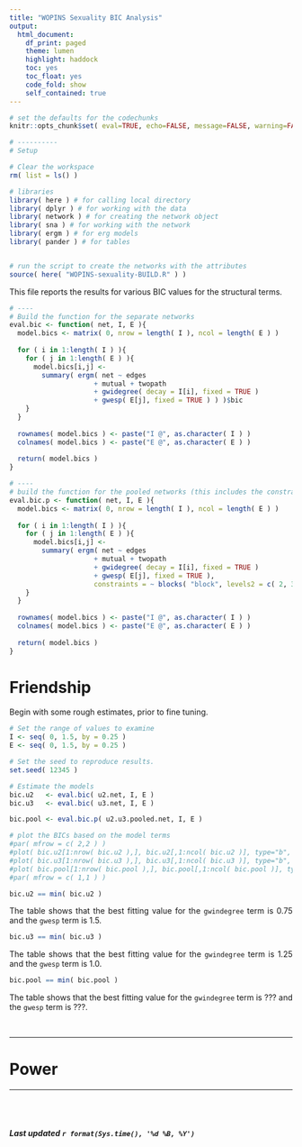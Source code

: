 ```yaml
---
title: "WOPINS Sexuality BIC Analysis"
output: 
  html_document:
    df_print: paged
    theme: lumen
    highlight: haddock
    toc: yes
    toc_float: yes
    code_fold: show
    self_contained: true
---
```


<style>
body {
text-align: justify}
</style>


```r

# set the defaults for the codechunks
knitr::opts_chunk$set( eval=TRUE, echo=FALSE, message=FALSE, warning=FALSE, cache=TRUE )

```


```r

# ----------
# Setup 

# Clear the workspace
rm( list = ls() )

# libraries
library( here ) # for calling local directory
library( dplyr ) # for working with the data
library( network ) # for creating the network object
library( sna ) # for working with the network
library( ergm ) # for erg models
library( pander ) # for tables


# run the script to create the networks with the attributes
source( here( "WOPINS-sexuality-BUILD.R" ) )

```

This file reports the results for various BIC values for the structural terms.

```r

# ----
# Build the function for the separate networks
eval.bic <- function( net, I, E ){
  model.bics <- matrix( 0, nrow = length( I ), ncol = length( E ) )
  
  for ( i in 1:length( I ) ){
    for ( j in 1:length( E ) ){
      model.bics[i,j] <- 
        summary( ergm( net ~ edges
                     + mutual + twopath 
                     + gwidegree( decay = I[i], fixed = TRUE )
                     + gwesp( E[j], fixed = TRUE ) ) )$bic
    }
  }
  
  rownames( model.bics ) <- paste("I @", as.character( I ) )
  colnames( model.bics ) <- paste("E @", as.character( E ) )
  
  return( model.bics )
}

# ----
# build the function for the pooled networks (this includes the constraint)
eval.bic.p <- function( net, I, E ){
  model.bics <- matrix( 0, nrow = length( I ), ncol = length( E ) )
  
  for ( i in 1:length( I ) ){
    for ( j in 1:length( E ) ){
      model.bics[i,j] <- 
        summary( ergm( net ~ edges
                     + mutual + twopath 
                     + gwidegree( decay = I[i], fixed = TRUE )
                     + gwesp( E[j], fixed = TRUE ),
                     constraints = ~ blocks( "block", levels2 = c( 2, 3 ) ) ) )$bic
    }
  }
  
  rownames( model.bics ) <- paste("I @", as.character( I ) )
  colnames( model.bics ) <- paste("E @", as.character( E ) )
  
  return( model.bics )
}

```

# Friendship

Begin with some rough estimates, prior to fine tuning.

```r

# Set the range of values to examine
I <- seq( 0, 1.5, by = 0.25 )
E <- seq( 0, 1.5, by = 0.25 )

```

```r

# Set the seed to reproduce results.
set.seed( 12345 )

# Estimate the models
bic.u2   <- eval.bic( u2.net, I, E )
bic.u3   <- eval.bic( u3.net, I, E )

bic.pool <- eval.bic.p( u2.u3.pooled.net, I, E )

```

```r

# plot the BICs based on the model terms
#par( mfrow = c( 2,2 ) )
#plot( bic.u2[1:nrow( bic.u2 ),], bic.u2[,1:ncol( bic.u2 )], type="b", main="BIC for GW terms (u2)", xlab = "gwindegree", ylab = "gwesp")
#plot( bic.u3[1:nrow( bic.u3 ),], bic.u3[,1:ncol( bic.u3 )], type="b", main="BIC for GW terms (u3)", xlab = "gwindegree", ylab = "gwesp")
#plot( bic.pool[1:nrow( bic.pool ),], bic.pool[,1:ncol( bic.pool )], type="b", main="BIC for GW terms (pooled)", xlab = "gwindegree", ylab = "gwesp")
#par( mfrow = c( 1,1 ) )

```

```r

bic.u2 == min( bic.u2 )

```

The table shows that the best fitting value for the `gwindegree` term is 0.75 and the `gwesp` term is 1.5.

```r

bic.u3 == min( bic.u3 )

```

The table shows that the best fitting value for the `gwindegree` term is 1.25 and the `gwesp` term is 1.0.

```r

bic.pool == min( bic.pool )

```

The table shows that the best fitting value for the `gwindegree` term is ??? and the `gwesp` term is ???.

<br>

----

# Power


----

<br>
<br>

###### ***Last updated `r format(Sys.time(), '%d %B, %Y')`***